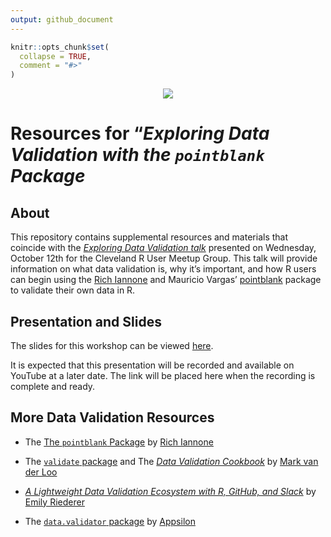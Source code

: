 ```yaml
---
output: github_document
---
```


```r
knitr::opts_chunk$set(
  collapse = TRUE,
  comment = "#>"
)
```

<center>

![](images/readmelogo.png)

</center>

# Resources for "*Exploring Data Validation with the `pointblank` Package*

## About

This repository contains supplemental resources and materials that coincide with the [*Exploring Data Validation talk*](https://www.meetup.com/cleveland-user-group/events/284903377/) presented on Wednesday, October 12th for the Cleveland R User Meetup Group. This talk will provide information on what data validation is, why it's important, and how R users can begin using the [Rich Iannone](https://twitter.com/riannone) and Mauricio Vargas' [pointblank](https://rich-iannone.github.io/pointblank/) package to validate their own data in R.

## Presentation and Slides

The slides for this workshop can be viewed [here](https://meghansaha.github.io/exploring_validation/).

It is expected that this presentation will be recorded and available on YouTube at a later date. The link will be placed here when the recording is complete and ready.

## More Data Validation Resources

-   The [The `pointblank` Package](https://github.com/rich-iannone/pointblank) by [Rich Iannone](https://twitter.com/riannone)

-   The [`validate` package](https://github.com/data-cleaning/validate) and The [*Data Validation Cookbook*](https://data-cleaning.github.io/validate/) by [Mark van der Loo](http://www.markvanderloo.eu/)

-   [*A Lightweight Data Validation Ecosystem with R, GitHub, and Slack*](https://emilyriederer.netlify.app/post/data-valid-lightweight/) by [Emily Riederer](https://emilyriederer.netlify.app/about/)

-   The [`data.validator` package](https://github.com/Appsilon/data.validator) by [Appsilon](https://appsilon.com/)
